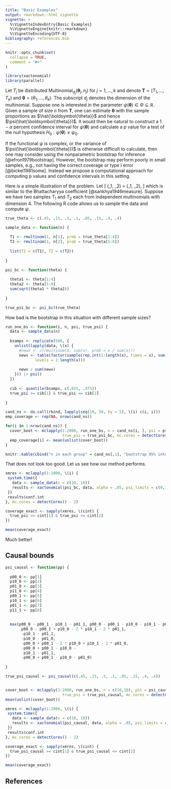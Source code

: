 ```yaml
---
title: "Basic Examples"
output: rmarkdown::html_vignette
vignette: >
  %\VignetteIndexEntry{Basic Examples}
  %\VignetteEngine{knitr::rmarkdown}
  %\VignetteEncoding{UTF-8}
bibliography: references.bib
---
```


```r
knitr::opts_chunk$set(
  collapse = TRUE,
  comment = "#>"
)
```

```r
library(xactonomial)
library(parallel)
```

Let $T_j$ be distributed $\mbox{Multinomial}_{d_j}(\boldsymbol{\theta}_j, n_j)$ for $j = 1, \ldots, k$ and denote $\boldsymbol{T} = (T_1, \ldots, T_k)$ and $\boldsymbol{\theta} = (\theta_1, \ldots, \theta_k)$. The subscript $d_j$ denotes the dimension of the multinomial. Suppose one is interested in the parameter $\psi(\boldsymbol{\theta}) \in \Theta \subseteq \mathbb{R}$. Given a sample of size $n$ from $\boldsymbol{T}$, one can estimate $\boldsymbol{\theta}$ with the sample proportions as $\hat{\boldsymbol{\theta}}$ and hence $\psi(\hat{\boldsymbol{\theta}})$. It would then be natural to construct a $1 - \alpha$ percent confidence interval for $\psi(\boldsymbol{\theta})$ and calculate a p value for a test of the null hypothesis $H_0: \psi(\boldsymbol{\theta}) \leq \psi_0$. 

If the functional $\psi$ is complex, or the variance of $\psi(\hat{\boldsymbol{\theta}})$ is otherwise difficult to calculate, then one may consider using the nonparametric bootstrap for inference [@efron1979bootstrap]. However, the bootstrap may perform poorly in small samples, e.g., not having the correct coverage or type I error [@bickel1981some]. Instead we propose a computational approach for computing p values and confidence intervals in this setting. 

Here is a simple illustration of the problem. Let 
\[
\psi(\theta_1, \theta_2) = \sum \sqrt(\theta_1, \theta_2), 
\]
which is similar to the Bhattacharyya coefficient [@sankhya1946measure]. Suppose we have two samples $T_1$ and $T_2$ each from independent multinomials with dimension 4. The following R code allows us to sample the data and compute $\psi$. 

```r
true_theta <- c(.45, .15, .3, .1, .05, .15, .4, .4)

sample_data <- function(n) {
  
  T1 <- rmultinom(1, n[1], prob = true_theta[1:4])
  T2 <- rmultinom(1, n[2], prob = true_theta[5:8])
  
  list(T1 = c(T1), T2 = c(T2))
  
}

psi_bc <- function(theta) {
  
  theta1 <- theta[1:4]
  theta2 <- theta[5:8]
  sum(sqrt(theta1 * theta2))
  
}

true_psi_bc <- psi_bc(true_theta)
```



How bad is the bootstrap in this situation with different sample sizes? 


```r
run_one_bs <- function(i, n, psi, true_psi) {
  data <- sample_data(n)
  
  bsamps <- replicate(500, {
    unlist(lapply(data, \(x) {
      #newx <- c(rmultinom(1, sum(x), prob = x / sum(x)))
      newx <- table(factor(sample(rep.int(1:length(x), times = x), sum(x), replace = TRUE), 
             levels = 1:length(x)))
      
      newx / sum(newx)
    })) |> psi()
  })
  
  cib <- quantile(bsamps, c(.025, .975))
  true_psi >= cib[1] & true_psi <= cib[2]
    
}

cand_ns <- do.call(rbind, lapply(seq(10, 50, by = 5), \(i) c(i, i)))
emp_coverage <- rep(NA, nrow(cand_ns))

for(i in 1:nrow(cand_ns)) {
  cover_boot <- mclapply(1:2000, run_one_bs, n = cand_ns[i, ], psi = psi_bc, 
                         true_psi = true_psi_bc, mc.cores = detectCores() - 4)
  emp_coverage[i] <- mean(unlist(cover_boot))
}

knitr::kable(cbind("n in each group" = cand_ns[,1], "bootstrap 95% interval coverage" = emp_coverage))
```

That does not look too good. Let us see how our method performs. 


```r

xmres <- mclapply(1:2000, \(i) {
 system.time({
   data <- sample_data(n = c(10, 10))
   results <- xactonomial(psi_bc, data, alpha = .05, psi_limits = c(0,1))
 })
 results$conf.int
}, mc.cores = detectCores() - 2)

coverage_exact <- sapply(xmres, \(cint) {
  true_psi >= cint[1] & true_psi <= cint[2]
})

mean(coverage_exact)
```


Much better!

## Causal bounds

```r
psi_causal <- function(pp) {
  
  p00_0 <- pp[1]
  p10_0 <- pp[2]
  p01_0 <- pp[3]
  p11_0 <- pp[4]
  p00_1 <- pp[5]
  p10_1 <- pp[6]
  p01_1 <- pp[7]
  p11_1 <- pp[8]
  
  
  max(p00_0 - p00_1 - p10_1 - p01_1, p00_0 - p00_1 - p10_0 - p10_1 - p01_0, 
       p00_0 - p00_1 + p10_0 - 2 * p10_1 - 2 * p01_1, 
       -p10_1 - p01_1, 
       -p10_0 - p01_0, 
       -p00_0 + p00_1 - 2 * p10_0 + p10_1 - 2 * p01_0, 
       -p00_0 + p00_1 - p10_0 - 
        p10_1 - p01_1, 
       -p00_0 + p00_1 - p10_0 - p01_0)
  
}

true_psi_causal <- psi_causal(c(.45, .15, .3, .1, .05, .15, .4, .4))


cover_boot <- mclapply(1:2000, run_one_bs, n = c(10,10), psi = psi_causal, 
                         true_psi = true_psi_causal, mc.cores = detectCores() - 4)
mean(unlist(cover_boot))

xmres <- mclapply(1:2000, \(i) {
 system.time({
   data <- sample_data(n = c(10, 10))
   results <- xactonomial(psi_causal, data, alpha = .05, psi_limits = c(-1,1))
 })
 results$conf.int
}, mc.cores = detectCores() - 2)

coverage_exact <- sapply(xmres, \(cint) {
  true_psi_causal >= cint[1] & true_psi_causal <= cint[2]
})

mean(coverage_exact)

```


## References
